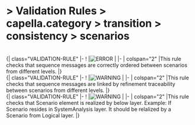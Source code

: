       
= > Validation Rules > capella.category > transition > consistency > scenarios =
            
<br> 
   {| class="VALIDATION-RULE"
|-
! |[[Image:../../../../Images/error.gif|ERROR]]
|  
|-
| colspan="2" |This rule checks that sequence messages are correctly ordered between scenarios from different levels. 
|}            
<br> 
   {| class="VALIDATION-RULE"
|-
! |[[Image:../../../../Images/warning.gif|WARNING]]
|  
|-
| colspan="2" |This rule checks that sequence messages are linked by refinement traceability between scenarios from different levels. 
|}            
<br> 
   {| class="VALIDATION-RULE"
|-
! |[[Image:../../../../Images/warning.gif|WARNING]]
|  
|-
| colspan="2" |This rule checks that Scenario element is realized by below layer.  Example: If Scenario resides in SystemAnalysis layer. It should be relalized by a Scenario from Logical layer. 
|}   